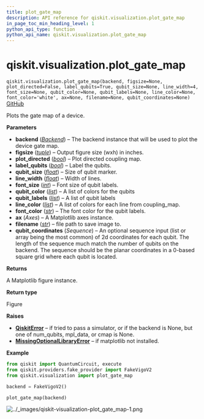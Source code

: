 ```yaml
---
title: plot_gate_map
description: API reference for qiskit.visualization.plot_gate_map
in_page_toc_min_heading_level: 1
python_api_type: function
python_api_name: qiskit.visualization.plot_gate_map
---
```


<span id="qiskit-visualization-plot-gate-map" />

# qiskit.visualization.plot\_gate\_map

<span id="qiskit.visualization.plot_gate_map" />

`qiskit.visualization.plot_gate_map(backend, figsize=None, plot_directed=False, label_qubits=True, qubit_size=None, line_width=4, font_size=None, qubit_color=None, qubit_labels=None, line_color=None, font_color='white', ax=None, filename=None, qubit_coordinates=None)` [GitHub](https://github.com/qiskit/qiskit/tree/stable/0.46/qiskit/visualization/gate_map.py "view source code")

Plots the gate map of a device.

**Parameters**

*   **backend** ([*Backend*](qiskit.providers.Backend "qiskit.providers.Backend")) – The backend instance that will be used to plot the device gate map.
*   **figsize** ([*tuple*](https://docs.python.org/3/library/stdtypes.html#tuple "(in Python v3.12)")) – Output figure size (wxh) in inches.
*   **plot\_directed** ([*bool*](https://docs.python.org/3/library/functions.html#bool "(in Python v3.12)")) – Plot directed coupling map.
*   **label\_qubits** ([*bool*](https://docs.python.org/3/library/functions.html#bool "(in Python v3.12)")) – Label the qubits.
*   **qubit\_size** ([*float*](https://docs.python.org/3/library/functions.html#float "(in Python v3.12)")) – Size of qubit marker.
*   **line\_width** ([*float*](https://docs.python.org/3/library/functions.html#float "(in Python v3.12)")) – Width of lines.
*   **font\_size** ([*int*](https://docs.python.org/3/library/functions.html#int "(in Python v3.12)")) – Font size of qubit labels.
*   **qubit\_color** ([*list*](https://docs.python.org/3/library/stdtypes.html#list "(in Python v3.12)")) – A list of colors for the qubits
*   **qubit\_labels** ([*list*](https://docs.python.org/3/library/stdtypes.html#list "(in Python v3.12)")) – A list of qubit labels
*   **line\_color** ([*list*](https://docs.python.org/3/library/stdtypes.html#list "(in Python v3.12)")) – A list of colors for each line from coupling\_map.
*   **font\_color** ([*str*](https://docs.python.org/3/library/stdtypes.html#str "(in Python v3.12)")) – The font color for the qubit labels.
*   **ax** (*Axes*) – A Matplotlib axes instance.
*   **filename** ([*str*](https://docs.python.org/3/library/stdtypes.html#str "(in Python v3.12)")) – file path to save image to.
*   **qubit\_coordinates** (*Sequence*) – An optional sequence input (list or array being the most common) of 2d coordinates for each qubit. The length of the sequence much match the number of qubits on the backend. The sequence should be the planar coordinates in a 0-based square grid where each qubit is located.

**Returns**

A Matplotlib figure instance.

**Return type**

Figure

**Raises**

*   [**QiskitError**](exceptions#qiskit.exceptions.QiskitError "qiskit.exceptions.QiskitError") – if tried to pass a simulator, or if the backend is None, but one of num\_qubits, mpl\_data, or cmap is None.
*   [**MissingOptionalLibraryError**](exceptions#qiskit.exceptions.MissingOptionalLibraryError "qiskit.exceptions.MissingOptionalLibraryError") – if matplotlib not installed.

**Example**

```python
from qiskit import QuantumCircuit, execute
from qiskit.providers.fake_provider import FakeVigoV2
from qiskit.visualization import plot_gate_map

backend = FakeVigoV2()

plot_gate_map(backend)
```

![../\_images/qiskit-visualization-plot\_gate\_map-1.png](/images/api/qiskit/0.46/qiskit-visualization-plot_gate_map-1.png)

